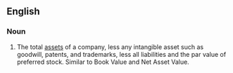 ==English==

===Noun===
{{en-noun|-}}

# {{lb|en|business}} The total [[assets]] of a company, less any intangible asset such as goodwill, patents, and trademarks, less all liabilities and the par value of preferred stock. Similar to Book Value and Net Asset Value.